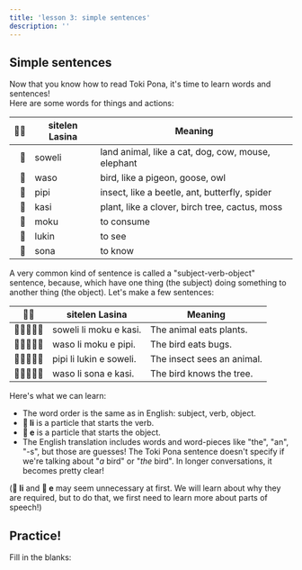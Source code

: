 ```yaml
---
title: 'lesson 3: simple sentences'
description: ''
---
```


## Simple sentences

Now that you know how to read Toki Pona, it's time to learn words and sentences!  
Here are some words for things and actions:

| 󱥠󱥔 | sitelen Lasina | Meaning                                            |
|-------------:|----------------|----------------------------------------------------|
| 󱥢            | soweli         | land animal, like a cat, dog, cow, mouse, elephant |
| 󱥴            | waso           | bird, like a pigeon, goose, owl                    |
| 󱥑            | pipi           | insect, like a beetle, ant, butterfly, spider      |
| 󱤗            | kasi           | plant, like a clover, birch tree, cactus, moss     |
| 󱤶            | moku           | to consume                                         |
| 󱤮            | lukin          | to see                                             |
| 󱥡            | sona           | to know                                            |

A very common kind of sentence is called a "subject-verb-object" sentence, because, which have one thing (the subject) doing something to another thing (the object). Let's make a few sentences:

| 󱥠󱥔 | sitelen Lasina          | Meaning                    |
|--------------|-------------------------|----------------------------|
| 󱥢󱤧󱤶󱤉󱤗        | soweli li moku e kasi.  | The animal eats plants.    |
| 󱥴󱤧󱤶󱤉󱥑        | waso li moku e pipi.    | The bird eats bugs.        |
| 󱥑󱤧󱤮󱤉󱥢        | pipi li lukin e soweli. | The insect sees an animal. |
| 󱥴󱤧󱥡󱤉󱤗        | waso li sona e kasi.    | The bird knows the tree.   |

Here's what we can learn:

* The word order is the same as in English: subject, verb, object.
* **󱤧 li** is a particle that starts the verb.
* **󱤉 e** is a particle that starts the object.
* The English translation includes words and word-pieces like "the", "an", "-s", but those are guesses! The Toki Pona sentence doesn't specify if we're talking about "*a* bird" or "*the* bird". In longer conversations, it becomes pretty clear!

(**󱤧 li** and **󱤉 e** may seem unnecessary at first. We will learn about why they are required, but to do that, we first need to learn more about parts of speech!)

## Practice!
Fill in the blanks:

<SentenceGrid>
  <Sentence
    sl="soweli li sona e pipi."
    m="The animal knows the bug."
    hide="m"
  />
  <Sentence
    sl="pipi li moku e kasi."
    m="The bug eats plants."
    hide="sl"
  />
  <Sentence
    sl="waso li lukin e kasi."
    m="The bird sees plants."
    hide="sp"
  />
  <Sentence
    sl="waso li sona e soweli."
    m="The bird knows the animal."
    hide="sl"
  />
</SentenceGrid>
